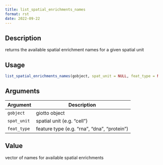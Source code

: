 ```yaml
--- 
title: list_spatial_enrichments_names 
format: rst 
date: 2022-09-22 
--- 
```


## Description

returns the available spatial enrichment names for a given spatial unit


## Usage

```r
list_spatial_enrichments_names(gobject, spat_unit = NULL, feat_type = NULL)
```


## Arguments

Argument      |Description
------------- |----------------
`gobject`     |     giotto object
`spat_unit`     |     spatial unit (e.g. "cell")
`feat_type`     |     feature type (e.g. "rna", "dna", "protein")


## Value

vector of names for available spatial enrichments


